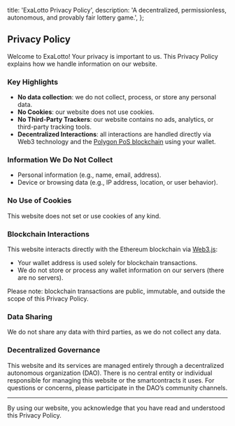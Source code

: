   title: 'ExaLotto Privacy Policy',
  description: 'A decentralized, permissionless, autonomous, and provably fair lottery game.',
};

## Privacy Policy

Welcome to ExaLotto! Your privacy is important to us. This Privacy Policy explains how we handle
information on our website.

### Key Highlights

- **No data collection**: we do not collect, process, or store any personal data.
- **No Cookies**: our website does not use cookies.
- **No Third-Party Trackers**: our website contains no ads, analytics, or third-party tracking
  tools.
- **Decentralized Interactions**: all interactions are handled directly via Web3 technology and the
  [Polygon PoS blockchain][polygon-pos] using your wallet.

### Information We Do Not Collect

- Personal information (e.g., name, email, address).
- Device or browsing data (e.g., IP address, location, or user behavior).

### No Use of Cookies

This website does not set or use cookies of any kind.

### Blockchain Interactions

This website interacts directly with the Ethereum blockchain via [Web3.js][web3js]:

- Your wallet address is used solely for blockchain transactions.
- We do not store or process any wallet information on our servers (there are no servers).

Please note: blockchain transactions are public, immutable, and outside the scope of this Privacy
Policy.

### Data Sharing

We do not share any data with third parties, as we do not collect any data.

### Decentralized Governance

This website and its services are managed entirely through a decentralized autonomous organization
(DAO). There is no central entity or individual responsible for managing this website or the
smartcontracts it uses. For questions or concerns, please participate in the DAO’s community
channels.

---

By using our website, you acknowledge that you have read and understood this Privacy Policy.

[polygon-pos]: https://polygon.technology/polygon-pos
[web3js]: https://web3js.org


